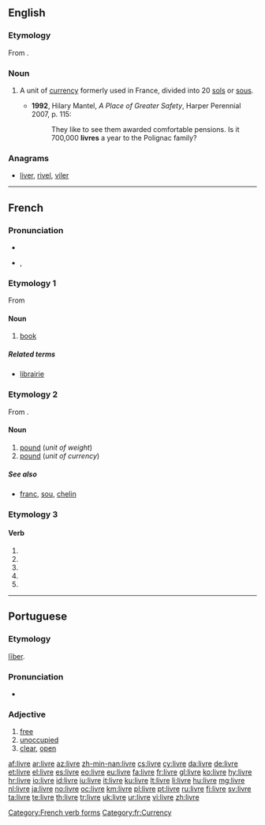 ==English==
{{wikipedia|dab=livre}}
===Etymology===
From {{etyl|fr}} {{term|livre|lang=fr}}.

===Noun===
{{en-noun}}

# {{historical}} A unit of [[currency]] formerly used in France, divided into 20 [[sol]]s or [[sou]]s.
#* '''1992''', Hilary Mantel, ''A Place of Greater Safety'', Harper Perennial 2007, p. 115:
#*: They like to see them awarded comfortable pensions. Is it 700,000 '''livres''' a year to the Polignac family?

===Anagrams===
* [[liver#English|liver]], [[rivel#English|rivel]], [[viler#English|viler]]

----

==French==

===Pronunciation===
* {{audio|Fr-un livre-fr-ouest.ogg|audio (un livre)}}
* {{IPA|lang=fr|/livʁ/}}, {{SAMPA|lang=fr|/livR/}}

===Etymology 1===
From {{etyl|la|fr}} {{term|liber|lang=la}}

====Noun====
{{fr-noun|m}}

# [[book]]

=====Related terms=====
* [[librairie]] {{f}}

===Etymology 2===
From {{etyl|la|fr}} {{term|libra|lang=la}}.

====Noun====
{{fr-noun|f}}

# [[pound]] (''unit of weight'')
# [[pound]] (''unit of currency'')

=====See also=====
* {{sense|currency}} [[franc]], [[sou]], [[chelin]]

===Etymology 3===
{{inflected form of|livrer}}

====Verb====
{{fr-verb-form}}

# {{conjugation of|livrer||1|s|pres|ind|lang=fr}}
# {{conjugation of|livrer||3|s|pres|ind|lang=fr}}
# {{conjugation of|livrer||1|s|pres|sub|lang=fr}}
# {{conjugation of|livrer||3|s|pres|sub|lang=fr}}
# {{conjugation of|livrer||2|s|imp|lang=fr}}

[[Category:French verb forms]]
[[Category:fr:Currency]]

----

==Portuguese==

===Etymology===
{{etyl|la|pt}} [[liber|līber]].

===Pronunciation===
* {{audio|Pt-livre.ogg|Audio}}

===Adjective===
{{head|pt|adjective}}

# [[free]]
# [[unoccupied]]
# [[clear]], [[open]]

[[af:livre]]
[[ar:livre]]
[[az:livre]]
[[zh-min-nan:livre]]
[[cs:livre]]
[[cy:livre]]
[[da:livre]]
[[de:livre]]
[[et:livre]]
[[el:livre]]
[[es:livre]]
[[eo:livre]]
[[eu:livre]]
[[fa:livre]]
[[fr:livre]]
[[gl:livre]]
[[ko:livre]]
[[hy:livre]]
[[hr:livre]]
[[io:livre]]
[[id:livre]]
[[iu:livre]]
[[it:livre]]
[[ku:livre]]
[[lt:livre]]
[[li:livre]]
[[hu:livre]]
[[mg:livre]]
[[nl:livre]]
[[ja:livre]]
[[no:livre]]
[[oc:livre]]
[[km:livre]]
[[pl:livre]]
[[pt:livre]]
[[ru:livre]]
[[fi:livre]]
[[sv:livre]]
[[ta:livre]]
[[te:livre]]
[[th:livre]]
[[tr:livre]]
[[uk:livre]]
[[ur:livre]]
[[vi:livre]]
[[zh:livre]]
